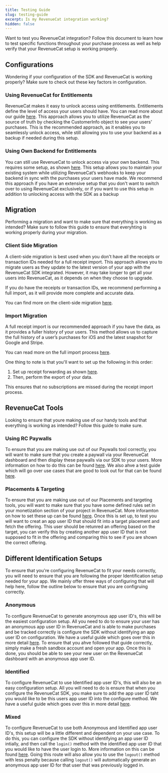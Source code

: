 ```yaml
---
title: Testing Guide
slug: testing-guide
excerpt: Is my RevenueCat integration working? 
hidden: false
---
```


Want to test you RevenueCat integration? Follow this document to learn how to test specific functions throughout your purchase process as well as help verify that your RevenueCat setup is working properly.

## Configurations
Wondering if your configuration of the SDK and RevenueCat is working properly? Make sure to check out these key factors in configuration.
### Using RevenueCat for Entitlements

RevenueCat makes it easy to unlock access using entitlements. Entitlements define the level of access your users should have. You can read more about our guide [here](https://www.revenuecat.com/docs/customers/customer-info).
This approach allows you to utilize RevenueCat as the source of truth by checking the CustomerInfo object to see your users' purchases. This is the recommended approach, as it enables you to seamlessly unlock access, while still allowing you to use your backend as a backup if needed during this setup.

### Using Own Backend for Entitlements

You can still use RevenueCat to unlock access via your own backend. This requires some setup, as shown [here](https://www.revenuecat.com/docs/test-and-launch/testing-guide/common-architecture). This setup allows you to maintain your existing system while utilizing RevenueCat’s webhooks to keep your backend in sync with the purchases your users have made.
We recommend this approach if you have an extensive setup that you don't want to switch over to using RevenueCat exclusively, or if you want to use this setup in addition to unlocking access with the SDK as a backup


## Migration
Performing a migration and want to make sure that everything is working as intended? Make sure to follow this guide to ensure that everyhting is working properly during your migration. 
### Client Side Migration
A client-side migration is best used when you don't have all the receipts or transaction IDs needed for a full receipt import. This approach allows you to migrate users as they update to the latest version of your app with the RevenueCat SDK integrated. However, it may take longer to get all your users into RevenueCat, as it depends on when they choose to upgrade.

If you do have the receipts or transaction IDs, we recommend performing a full import, as it will provide more complete and accurate data.

You can find more on the client-side migration [here](https://www.revenuecat.com/docs/migrating-to-revenuecat/migrating-existing-subscriptions#client-side-sdk-data-import).

### Import Migration
A full receipt import is our recommended approach if you have the data, as it provides a fuller history of your users. This method allows us to capture the full history of a user’s purchases for iOS and the latest snapshot for Google and Stripe.

You can read more on the full import process [here](https://www.revenuecat.com/docs/migrating-to-revenuecat/migrating-existing-subscriptions/receipt-imports).

One thing to note is that you'll want to set up the following in this order:
1. Set up receipt forwarding as shown [here](https://www.revenuecat.com/docs/migrating-to-revenuecat/migrating-existing-subscriptions#server-side-data-import).
2. Then, perform the export of your data.

This ensures that no subscriptions are missed during the receipt import process.


## RevenueCat Tools
Looking to ensure that youre making use of our handy tools and that everything is working as intended? Follow this guide to make sure. 
### Using RC Paywalls
To ensure that you are making use out of our Paywalls tool correctly, you will want to make sure that you create a paywall via your RevenueCat dashboard and then display these paywalls via our SDK to your users. More information on how to do this can be found [here](https://www.revenuecat.com/docs/tools/paywalls/displaying-paywalls). We also ahve a test guide which will go over use cases that are good to look out for that can be found [here](testing-guide/use-cases). 
### Placements & Targeting 
To ensure that you are making use out of our Placements and targeting tools, you will want to make sure that you have some defined rules set in your monetization section of your project in RevenueCat. More inforamton on how to set these up can be found [here](https://www.revenuecat.com/docs/tools/targeting#creating-targeting-rules). Once this is set up, to test you will want to creat an app user ID that should fit into a target placement and fetch the offering. This user should be retunred an offering based on the target, you can verify this by creating another app user ID that is not supposed to fit in the offering and comparing this to see if you are shown the correct offering.  


## Different Identification Setups
To ensure that you're configuring RevenueCat to fit your needs correctly, you will need to ensure that you are following the proper Identification setup needed for your app. We mainly offer three ways of configuring that will help here, follow the outline below to ensure that you are configruing correctly. 
### Anonymous 
To configure RevenueCat to generate anonymous app user ID's, this will be the easiest configuration setup. All you need to do to ensure your user has an anonymous app user ID in RevenueCat and is able to make purchases and be tracked correctly is configure the SDK without identifying an app user ID on configuration. We have a useful guide which goes over this in more detail [here](https://www.revenuecat.com/docs/customers/user-ids#anonymous-app-user-ids). To ensure that you ahve followed that guide correctly, simply make a fresh sandbox account and open your app. Once this is done, you should be able to see your new user on the RevenueCat dashboard with an anonymous app user ID. 
### Identified 
To configure RevenueCat to use Identified app user ID's, this will also be an easy configuration setup. All you will need to do is ensure that when you configure the RevenueCat SDK, you make sure to add the app user ID taht you would like to be this users app user ID into the configure method. We have a useful guide which goes over this in more detail [here](https://www.revenuecat.com/docs/customers/user-ids#provide-app-user-id-on-configuration). 
### Mixed
To configure RevenueCat to use both Anonymous and Identified app user ID's, this setup will be a little different and dependent on your use case. To do this, you can configure the SDK without identifying an app user ID intially, and then call the `login()` method with the identified app user ID that you would like to have the user login to. More information on this can be found [here](https://www.revenuecat.com/docs/customers/user-ids#provide-app-user-id-after-configuration). Going this route will also allow you to use the `logout()` method with less penalty because calling `logout()` will automatically generate an anonymous app user ID for that user that was previously logged in. 